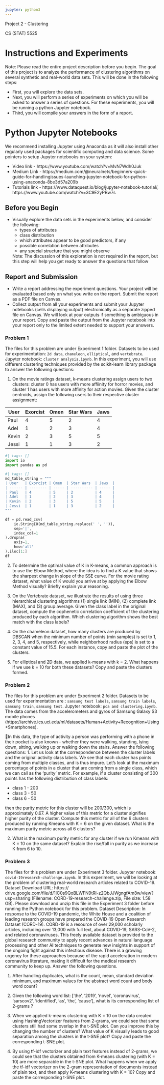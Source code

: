 ```yaml
---
jupyter: python3
---
```


Project 2 - Clustering

CS (STAT) 5525

# Instructions and Experiments

Note: Please read the entire project description before you begin. The goal of this project is to analyze the performance of clustering algorithms on several synthetic and real-world data sets. This will be done in the following steps:

* First, you will explore the data sets.
* Next, you will perform a series of experiments on which you will be asked to answer a series of questions. For these experiments, you will be running a python Jupyter notebook.
* Third, you will compile your answers in the form of a report.

# Python Jupyter Notebooks

We recommend installing Jupyter using Anaconda as it will also install other regularly used packages for scientific computing and data science. Some pointers to setup Jupyter notebooks on your system:

* Video link - https://www.youtube.com/watch?v=MvN7Wdh0Juk
* Medium Link - https://medium.com/@neuralnets/beginners-quick-guide-for-handlingissues-launching-jupyter-notebook-for-python-using-anaconda-8be3d57a209b
* Tutorials link - https://www.dataquest.io/blog/jupyter-notebook-tutorial/, https://www.youtube.com/watch?v=3C9E2yPBw7s


## Before you Begin
* Visually explore the data sets in the experiments below, and consider the following:
  * types of attributes
  * class distribution
  * which attributes appear to be good predictors, if any
  * possible correlation between attributes
  * any special structure that you might observe

  Note: The discussion of this exploration is not required in the report, but this step will help you get ready to answer the questions that follow

## Report and Submission
* Write a report addressing the experiment questions. Your project will be evaluated based only on what you write on the report. Submit the report as a PDF file on Canvas.
* Collect output from all your experiments and submit your Jupyter notebooks (cells displaying output) electronically as a separate zipped file on Canvas. We will look at your outputs if something is ambiguous in your report. Copy and paste the output from the Jupyter notebook into your report only to the limited extent needed to support your answers.

### Problem 1

The files for this problem are under Experiment 1 folder. Datasets to be used for experimentation: `2d data`, `chameleon`, `elliptical`, and `vertebrate`. Jupyter notebook: `cluster analysis.ipynb`. In this experiment, you will use different clustering techniques provided by the scikit-learn library package to answer the following questions:

1. On the movie ratings dataset, k-means clustering assign users to two clusters: cluster 0 has users with more affiinity for horror movies, and cluster 1 has users with more affinity for action movies. Given the cluster centroids, assign the following users to their respective cluster assignment:


| User   | Exorcist | Omen  | Star Wars  | Jaws  |
| ------ | -------- | ----- | ---------- | ----- |
| Paul   | 4        | 5     | 2          | 4     |
| Adel   | 1        | 2     | 3          | 4     |
| Kevin  | 2        | 3     | 5          | 5     |
| Jessi  | 1        | 1     | 3          | 2     |

```python
#| tags: []
import io
import pandas as pd
```

```python
#| tags: []
md_table_string = """
| User   | Exorcist | Omen  | Star Wars  | Jaws  |
| ------ | -------- | ----- | ---------- | ----- |
| Paul   | 4        | 5     | 2          | 4     |
| Adel   | 1        | 2     | 3          | 4     |
| Kevin  | 2        | 3     | 5          | 5     |
| Jessi  | 1        | 1     | 3          | 2     |
"""

df = pd.read_csv(
    io.StringIO(md_table_string.replace(' ', '')),
    sep='|',
    index_col=1
).dropna(
    axis=1,
    how='all'
).iloc[1:]
df
```

2. To determine the optimal value of K in K-means, a common approach is to use the Elbow Method, where the idea is to find a K value that shows the sharpest change in slope of the SSE curve. For the movie rating dataset, what value of K would you arrive at by applying the Elbow Method visually? Briefly explain your reasoning.


3. On the Vertebrate dataset, we illustrate the results of using three hierarchical clustering algorithms (1) single link (MIN), (2) complete link (MAX), and (3) group average. Given the class label in the original dataset, compute the cophenetic correlation coefficient of the clustering produced by each algorithm. Which clustering algorithm shows the best match with the class labels?


4. On the chameleon dataset, how many clusters are produced by DBSCAN when the minimum number of points (min samples) is set to 1, 2, 3, 4, and 5, respectively, while neighborhood radius (eps) is set to a constant value of 15.5. For each instance, copy and paste the plot of the clusters.


5. For elliptical and 2D data, we applied k-means with k = 2. What happens if we use k = 10 for both these datasets? Copy and paste the clusters formed.


### Problem 2

The files for this problem are under Experiment 2 folder. Datasets to be used for experimentation are : `samsung test labels`, `samsung train labels`, `samsung train`, `samsung test`. Jupyter notebook: `pca and clustering.ipynb`. The data comes from the accelerometers and gyros of Samsung Galaxy S3 mobile phones (https://archive.ics.uci.edu/ml/datasets/Human+Activity+Recognition+Using+Smartphones).


In this data, the type of activity a person was performing with a phone in their pocket is also known - whether they were walking, standing, lying down, sitting, walking up or walking down the stairs. Answer the following questions:
1. Let us look at the correspondence between the cluster labels and the original activity class labels. We see that each cluster has points coming from multiple classes, and is thus impure. Let's look at the maximum percentage of points in a cluster that are coming from a single class, which we can call as the 'purity' metric. For example, if a cluster consisting of 300 points has the following distribution of class labels:

* class 1 - 200
* class 3 - 50
* class 6 - 50

then the purity metric for this cluster will be 200/300, which is approximately 0.67. A higher value of this metric for a cluster signifies higher purity of the cluster. Compute this metric for all of the 6 clusters produced by running Kmeans with K = 6 on the given dataset. What is the maximum purity metric across all 6 clusters?


2. What is the maximum purity metric for any cluster if we run Kmeans with K = 10 on the same dataset? Explain the rise/fall in purity as we increase K from 6 to 10.


### Problem 3

The files for this problem are under Experiment 3 folder. Jupyter notebook: `covid-19research-challenge.ipynb`. In this experiment, we will be looking at the problem of clustering real-world research articles related to COVID-19. Dataset Download URL: https:// drive.google.com/file/d/1IC0s9QoBLWFN9tRI-z2QbJJWgngfAm8w/view?usp=sharing (Filename: CORD-19-research-challenge.zip, File size: 1.58 GB). Please download and unzip this file in the Experiment 3 folder before running the Python notebook for this problem. Dataset Description: In response to the COVID-19 pandemic, the White House and a coalition of leading research groups have prepared the COVID-19 Open Research Dataset (CORD-19). CORD-19 is a resource of over 29,000 scholarly articles, including over 13,000 with full text, about COVID-19, SARS-CoV-2, and related coronaviruses. This freely available dataset is provided to the global research community to apply recent advances in natural language processing and other AI techniques to generate new insights in support of the ongoing fight against this infectious disease. There is a growing urgency for these approaches because of the rapid acceleration in modern coronavirus literature, making it difficult for the medical research community to keep up. Answer the following questions.

1. After handling duplicates, what is the count, mean, standard deviation minimum, and maximum values for the abstract word count and body word count?


2. Given the following word list: ['the', '2019', 'novel', 'coronavirus', 'sarscov2', 'identified', 'as', 'the', 'cause'], what is its corresponding list of 2-grams ?


3. When we applied k-means clustering with K = 10 on the data created using HashingVectorizer features from 2-grams, we could see that some clusters still had some overlap in the t-SNE plot. Can you improve this by changing the number of clusters? What value of K visually leads to good separation among the clusters in the t-SNE plot? Copy and paste the corresponding t-SNE plot.


4. By using tf-idf vectorizer and plain text features instead of 2-grams, we could see that the clusters obtained from K-means clustering (with K = 10) are more separable in the t-SNE plot. What happens when we apply the tf-idf vectorizer on the 2-gram representation of documents instead of plain text, and then apply K-means clustering with K = 10? Copy and paste the corresponding t-SNE plot.


